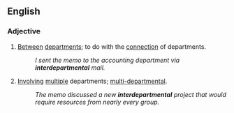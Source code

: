==English==

===Adjective===
{{en-adj}}

# [[between|Between]] [[department]]s; to do with the [[connection]] of departments.
#:''I sent the memo to the accounting department via '''interdepartmental''' mail.''
# [[involve|Involving]] [[multiple]] departments; [[multi-departmental]].
#:''The memo discussed a new '''interdepartmental''' project that would require resources from nearly every group.''